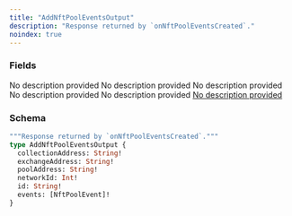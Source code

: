 ```yaml
---
title: "AddNftPoolEventsOutput"
description: "Response returned by `onNftPoolEventsCreated`."
noindex: true
---
```


### Fields

<ResponseField name="collectionAddress" type="String!" required>
  No description provided
</ResponseField>

<ResponseField name="exchangeAddress" type="String!" required>
  No description provided
</ResponseField>

<ResponseField name="poolAddress" type="String!" required>
  No description provided
</ResponseField>

<ResponseField name="networkId" type="Int!" required>
  No description provided
</ResponseField>

<ResponseField name="id" type="String!" required>
  No description provided
</ResponseField>

<a href="/api-reference/types/nftpoolevent">
  <ResponseField name="events" type="[NftPoolEvent]!" required>
    No description provided
  </ResponseField>
</a>

### Schema


```graphql 
"""Response returned by `onNftPoolEventsCreated`."""
type AddNftPoolEventsOutput {
  collectionAddress: String!
  exchangeAddress: String!
  poolAddress: String!
  networkId: Int!
  id: String!
  events: [NftPoolEvent]!
}
```
